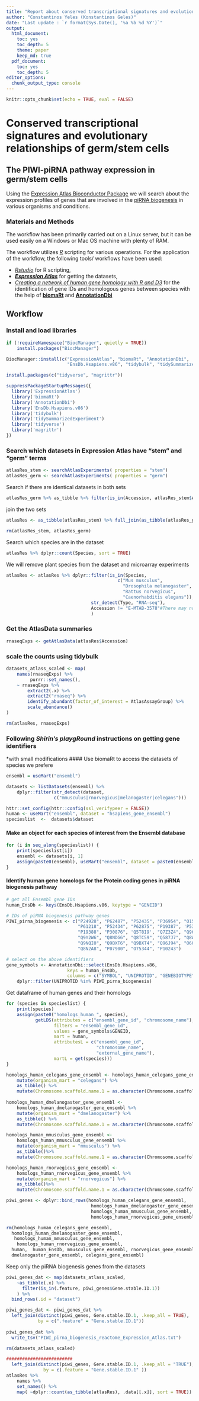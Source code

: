 ```yaml
---
title: "Report about conserved transcriptional signatures and evolutionary relationships of germ/stem cells in the PIWI-piRNA pathway"
author: "Constantinos Yeles (Konstantinos Geles)"
date: "Last update : `r format(Sys.Date(), '%a %b %d %Y')`"
output:
  html_document:
    toc: yes
    toc_depth: 5
    theme: paper 
    keep_md: true
  pdf_document:
    toc: yes
    toc_depth: 5
editor_options:
  chunk_output_type: console
---
```


```r
knitr::opts_chunk$set(echo = TRUE, eval = FALSE)
```

# Conserved transcriptional signatures and evolutionary relationships of germ/stem cells
## The PIWI-piRNA pathway expression in germ/stem cells

Using the [Expression Atlas Bioconductor Package](https://www.bioconductor.org/packages/release/bioc/html/ExpressionAtlas.html) we will 
search about the expression profiles of genes that are involved in the [piRNA biogenesis](https://reactome.org/PathwayBrowser/#/R-HSA-75944&SEL=R-HSA-163316&PATH=R-HSA-74160) in various organisms and conditions.

### Materials and Methods
The workflow has been primarily carried out on a Linux server, 
but it can be used easily on a Windows or Mac OS machine with plenty of RAM.

The workflow utilizes _[R](https://www.r-project.org/)_ scripting for various operations.
For the application of the workflow, the following tools/ workflows have been used:

*  _[Rstudio](https://rstudio.com/)_ for R scripting,
*  _**[Expression Atlas](https://www.bioconductor.org/packages/release/bioc/html/ExpressionAtlas.html)**_ for getting the datasets,
*  _[Creating a network of human gene homology with R and D3](https://shiring.github.io/genome/2016/12/11/homologous_genes_post)_ for the identification of gene IDs and homologous genes between species with the help of  **[biomaRt](https://bioconductor.org/packages/release/bioc/html/biomaRt.html)** and **[AnnotationDbi](https://bioconductor.org/packages/release/bioc/html/AnnotationDbi.html)**

## Workflow  

### Install and load libraries  

```r
if (!requireNamespace("BiocManager", quietly = TRUE))
    install.packages("BiocManager")

BiocManager::install(c("ExpressionAtlas", "biomaRt", "AnnotationDbi", 
                       "EnsDb.Hsapiens.v86", "tidybulk", "tidySummarizedExperiment"))

install.packages(c("tidyverse", "magrittr"))

suppressPackageStartupMessages({
  library('ExpressionAtlas')
  library('biomaRt')
  library('AnnotationDbi')
  library('EnsDb.Hsapiens.v86')
  library('tidybulk')
  library('tidySummarizedExperiment')
  library('tidyverse')
  library('magrittr')
})
```

### Search which datasets in Expression Atlas have "stem" and "germ" terms
```r
atlasRes_stem <- searchAtlasExperiments( properties = "stem")
atlasRes_germ <- searchAtlasExperiments( properties = "germ")
```

Search if there are identical datasets in both sets 
```r
atlasRes_germ %>% as_tibble %>% filter(is_in(Accession, atlasRes_stem$Accession))
```

join the two sets
```r
atlasRes <- as_tibble(atlasRes_stem) %>% full_join(as_tibble(atlasRes_germ))

rm(atlasRes_stem, atlasRes_germ)
```

Search which species are in the dataset
```r
atlasRes %>% dplyr::count(Species, sort = TRUE) 
```

We will remove plant species from the dataset and microarray experiments
```r
atlasRes <- atlasRes %>% dplyr::filter(is_in(Species, 
                                          c("Mus musculus",
                                            "Drosophila melanogaster",
                                            "Rattus norvegicus",
                                            "Caenorhabditis elegans")),
                                str_detect(Type, "RNA-seq"),
                                Accession != "E-MTAB-3578"#There may not currently be an Expression Atlas experiment summary available for E-MTAB-3578.
                                )
```

### Get the AtlasData summaries
```r
rnaseqExps <- getAtlasData(atlasRes$Accession)
```

### scale the counts using tidybulk
```r
datasets_atlass_scaled <- map(
    names(rnaseqExps) %>% 
         purrr::set_names(),
    ~ rnaseqExps %>% 
        extract2(.x) %>% 
        extract2("rnaseq") %>%
        identify_abundant(factor_of_interest = AtlasAssayGroup) %>% 
        scale_abundance()
)

rm(atlasRes, rnaseqExps)
```

### Following _**Shirin's playgRound**_ instructions on getting gene identifiers
*with small modifications 
#### Use biomaRt to access the datasets of species we prefere
```r
ensembl = useMart("ensembl")

datasets <- listDatasets(ensembl) %>% 
    dplyr::filter(str_detect(dataset, 
                  c("mmusculus|rnorvegicus|melanogaster|celegans"))) 

httr::set_config(httr::config(ssl_verifypeer = FALSE))
human <- useMart("ensembl", dataset = "hsapiens_gene_ensembl")
specieslist  <-  datasets$dataset
```

#### Make an object for each species of interest from the Ensembl database
```r
for (i in seq_along(specieslist)) {
    print(specieslist[i])
    ensembl <- datasets[i, 1]
    assign(paste0(ensembl), useMart("ensembl", dataset = paste0(ensembl)))
}
```

#### Identify human gene homologs for the Protein coding genes in piRNA biogenesis pathway
```r
# get all Ensembl gene IDs
human_EnsDb <- keys(EnsDb.Hsapiens.v86, keytype = "GENEID")

# IDs of piRNA biogenesis pathway genes
PIWI_pirna_biogenesis <- c("P24928", "P62487", "P52435", "P36954", "O15514",
                           "P61218", "P52434", "P62875", "P19387", 'P53803',	
                           "P19388", "P30876", 'Q5T8I9', "Q7Z3Z4", "Q96JY0",
                           "Q9Y2W6", "Q8NDG6", "Q8TC59", "Q587J7", "Q8WWH4",
                           "Q9NQI0", "Q9BXT6", "Q9BXT4", "Q96J94", "O60522", 
                           "Q8N2A8", "P07900", "O75344", "P10243")

# select on the above identifiers
gene_symbols <- AnnotationDbi::select(EnsDb.Hsapiens.v86, 
                       keys = human_EnsDb, 
                       columns = c("SYMBOL", "UNIPROTID", "GENEBIOTYPE")) %>% 
    dplyr::filter(UNIPROTID %in% PIWI_pirna_biogenesis)
```

Get dataframe of human genes and their homologs 
```r
for (species in specieslist) {
    print(species)
    assign(paste0("homologs_human_", species), 
           getLDS(attributes = c("ensembl_gene_id", "chromosome_name"),
                  filters = "ensembl_gene_id",
                  values = gene_symbols$GENEID,
                  mart = human,
                  attributesL = c("ensembl_gene_id", 
                                  "chromosome_name", 
                                  "external_gene_name"),
                  martL = get(species)))
}

homologs_human_celegans_gene_ensembl <- homologs_human_celegans_gene_ensembl %>% 
    mutate(organism_mart = "celegans") %>% 
    as_tibble() %>% 
    mutate(Chromosome.scaffold.name.1 = as.character(Chromosome.scaffold.name.1))
    
homologs_human_dmelanogaster_gene_ensembl <- 
    homologs_human_dmelanogaster_gene_ensembl %>% 
    mutate(organism_mart = "dmelanogaster") %>% 
    as_tibble() %>% 
    mutate(Chromosome.scaffold.name.1 = as.character(Chromosome.scaffold.name.1))

homologs_human_mmusculus_gene_ensembl <- 
    homologs_human_mmusculus_gene_ensembl %>%
    mutate(organism_mart = "mmusculus") %>% 
    as_tibble()%>% 
    mutate(Chromosome.scaffold.name.1 = as.character(Chromosome.scaffold.name.1))

homologs_human_rnorvegicus_gene_ensembl <- 
    homologs_human_rnorvegicus_gene_ensembl %>% 
    mutate(organism_mart = "rnorvegicus") %>% 
    as_tibble()%>% 
    mutate(Chromosome.scaffold.name.1 = as.character(Chromosome.scaffold.name.1))

piwi_genes <- dplyr::bind_rows(homologs_human_celegans_gene_ensembl,
                                homologs_human_dmelanogaster_gene_ensembl,
                                homologs_human_mmusculus_gene_ensembl,
                                homologs_human_rnorvegicus_gene_ensembl)

rm(homologs_human_celegans_gene_ensembl,
  homologs_human_dmelanogaster_gene_ensembl,
   homologs_human_mmusculus_gene_ensembl,
    homologs_human_rnorvegicus_gene_ensembl,
  human,  human_EnsDb, mmusculus_gene_ensembl, rnorvegicus_gene_ensembl,
  dmelanogaster_gene_ensembl, celegans_gene_ensembl)
```

Keep only the piRNA biogenesis genes from the datasets
```r
piwi_genes_dat <- map(datasets_atlass_scaled,
    ~as_tibble(.x) %>% 
      filter(is_in(.feature, piwi_genes$Gene.stable.ID.1))
    ) %>% 
  bind_rows(.id = "dataset")

piwi_genes_dat <- piwi_genes_dat %>% 
  left_join(distinct(piwi_genes, Gene.stable.ID.1, .keep_all = TRUE), 
            by = c(".feature" = "Gene.stable.ID.1")) 
  
piwi_genes_dat %>% 
  write_tsv("PIWI_pirna_biogenesis_reactome_Expression_Atlas.txt")

rm(datasets_atlass_scaled)

#########################
  left_join(distinct(piwi_genes, Gene.stable.ID.1, .keep_all = "TRUE"),
              by = c(.feature = "Gene.stable.ID.1" ))
atlasRes %>% 
    names %>%  
    set_names() %>% 
    map( ~dplyr::count(as_tibble(atlasRes), .data[[.x]], sort = TRUE))


```



